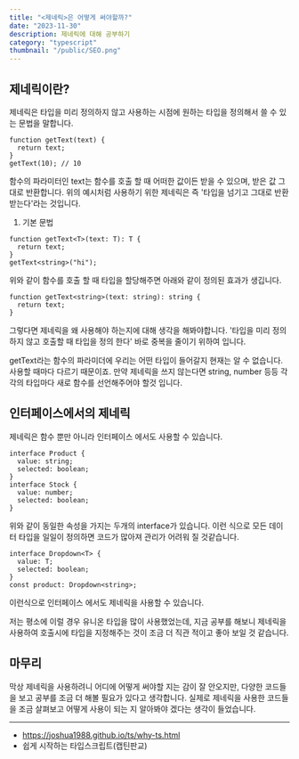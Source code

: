 ```yaml
---
title: "<제네릭>은 어떻게 써야할까?"
date: "2023-11-30"
description: 제네릭에 대해 공부하기
category: "typescript"
thumbnail: "/public/SEO.png"
---
```


## 제네릭이란?

제네릭은 타입을 미리 정의하지 않고 사용하는 시점에 원하는 타입을 정의해서 쓸 수 있는 문법을 말합니다.

```tsx
function getText(text) {
  return text;
}
getText(10); // 10
```

함수의 파라미터인 text는 함수를 호출 할 때 어떠한 값이든 받을 수 있으며, 받은 값 그대로 반환합니다.
위의 예시처럼 사용하기 위한 제네릭은 즉 '타입을 넘기고 그대로 반환받는다'라는 것입니다.

1. 기본 문법

```tsx
function getText<T>(text: T): T {
  return text;
}
getText<string>("hi");
```

위와 같이 함수를 호출 할 때 타입을 할당해주면 아래와 같이 정의된 효과가 생깁니다.

```tsx
function getText<string>(text: string): string {
  return text;
}
```

그렇다면 제네릭을 왜 사용해야 하는지에 대해 생각을 해봐야합니다.
'타입을 미리 정의하지 않고 호출할 때 타입을 정의 한다' 바로 중복을 줄이기 위하여 입니다.

getText라는 함수의 파라미더에 우리는 어떤 타입이 들어갈지 현재는 알 수 없습니다. 사용할 때마다 다르기 때문이죠.
만약 제네릭을 쓰지 않는다면 string, number 등등 각각의 타입마다 새로 함수를 선언해주어야 할것 입니다.

## 인터페이스에서의 제네릭

제네릭은 함수 뿐만 아니라 인터페이스 에서도 사용할 수 있습니다.

```tsx
interface Product {
  value: string;
  selected: boolean;
}
interface Stock {
  value: number;
  selected: boolean;
}
```

위와 같이 동일한 속성을 가지는 두개의 interface가 있습니다. 이런 식으로 모든 데이터 타입을 일일이 정의하면 코드가 많아져 관리가 어려워 질 것같습니다.

```tsx
interface Dropdown<T> {
  value: T;
  selected: boolean;
}
const product: Dropdown<string>;
```

이런식으로 인터페이스 에서도 제네릭을 사용할 수 있습니다.

저는 평소에 이럴 경우 유니온 타입을 많이 사용했었는데, 지금 공부를 해보니 제네릭을 사용하여 호출시에 타입을 지정해주는 것이 조금 더 직관 적이고 좋아 보일 것 같습니다.

## 마무리

막상 제네릭을 사용하려니 어디에 어떻게 써야할 지는 감이 잘 안오지만, 다양한 코드들을 보고 공부를 조금 더 해볼 필요가 있다고 생각합니다.
실제로 제네릭을 사용한 코드들을 조금 살펴보고 어떻게 사용이 되는 지 알아봐야 겠다는 생각이 들었습니다.

<hr />

- https://joshua1988.github.io/ts/why-ts.html
- 쉽게 시작하는 타입스크립트(캡틴판교)
